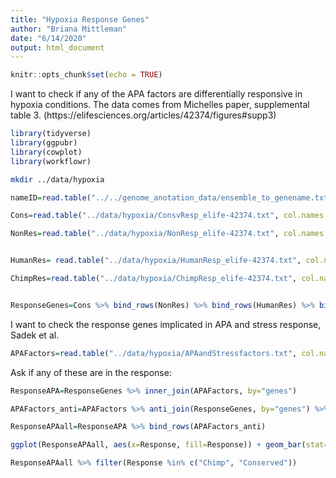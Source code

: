 ```yaml
---
title: "Hypoxia Response Genes"
author: "Briana Mittleman"
date: "6/14/2020"
output: html_document
---
```


```r
knitr::opts_chunk$set(echo = TRUE)
```

I want to check if any of the APA factors are differentially responsive in hypoxia conditions. The data comes from Michelles paper, supplemental table 3. (https://elifesciences.org/articles/42374/figures#supp3)


```r
library(tidyverse)
library(ggpubr)
library(cowplot)
library(workflowr)
```

```bash
mkdir ../data/hypoxia
```

```r
nameID=read.table("../../genome_anotation_data/ensemble_to_genename.txt",sep="\t", header = T, stringsAsFactors = F) %>% rename("genes"=Gene.name) %>% select(-Source_of_gene_name)

Cons=read.table("../data/hypoxia/ConsvResp_elife-42374.txt", col.names = "Gene_stable_ID", stringsAsFactors = F) %>% inner_join(nameID, by="Gene_stable_ID") %>% mutate(Response="Conserved")

NonRes=read.table("../data/hypoxia/NonResp_elife-42374.txt", col.names = "Gene_stable_ID", stringsAsFactors = F) %>% inner_join(nameID, by="Gene_stable_ID") %>% mutate(Response="NoResponse")


HumanRes= read.table("../data/hypoxia/HumanResp_elife-42374.txt", col.names = "Gene_stable_ID", stringsAsFactors = F) %>% inner_join(nameID, by="Gene_stable_ID") %>% mutate(Response="Human")

ChimpRes=read.table("../data/hypoxia/ChimpResp_elife-42374.txt", col.names = "Gene_stable_ID", stringsAsFactors = F) %>% inner_join(nameID, by="Gene_stable_ID") %>% mutate(Response="Chimp")


ResponseGenes=Cons %>% bind_rows(NonRes) %>% bind_rows(HumanRes) %>% bind_rows(ChimpRes) %>% select(genes, Response)

```


I want to check the response genes implicated in APA and stress response, Sadek et al.  

```r
APAFactors=read.table("../data/hypoxia/APAandStressfactors.txt", col.names = "genes", stringsAsFactors = F)
```


Ask if any of these are in the response:  

```r
ResponseAPA=ResponseGenes %>% inner_join(APAFactors, by="genes")

APAFactors_anti=APAFactors %>% anti_join(ResponseGenes, by="genes") %>% mutate(Response="NotReported")

ResponseAPAall=ResponseAPA %>% bind_rows(APAFactors_anti)


```
```r
ggplot(ResponseAPAall, aes(x=Response, fill=Response)) + geom_bar(stat="count") + theme(legend.position = "none", axis.text.x = element_text(angle = 90)) + scale_fill_brewer(palette = "RdYlBu") + labs(x="",y="genes", title="Hypoxia response for APA factors")
```
```r
ResponseAPAall %>% filter(Response %in% c("Chimp", "Conserved"))
```

